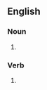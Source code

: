 {{also|crosshatch}}

==English==

===Noun===
{{en-noun|es}}

# {{alternative spelling of|crosshatch|lang=en}}

===Verb===
{{en-verb|cross-hatches|cross-hatching|cross-hatched}}

# {{alternative spelling of|crosshatch|lang=en}}